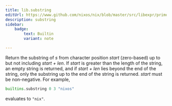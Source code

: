 ```yaml
---
title: lib.substring
editUrl: https://www.github.com/nixos/nix/blob/master/src/libexpr/primops.cc
description: substring
sidebar:
    badge: 
        text: Builtin
        variant: note

---
```



Return the substring of *s* from character position *start*
(zero-based) up to but not including *start + len*. If *start* is
greater than the length of the string, an empty string is returned,
and if *start + len* lies beyond the end of the string, only the
substring up to the end of the string is returned. *start* must be
non-negative. For example,

```nix
builtins.substring 0 3 "nixos"
```

evaluates to `"nix"`.
